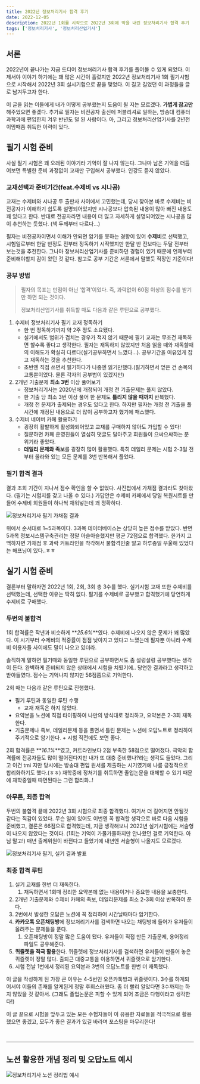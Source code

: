 ```yaml
---
title: 2022년 정보처리기사 합격 후기
date: 2022-12-05
description: 2022년 1회를 시작으로 2022년 3회에 막을 내린 정보처리기사 합격 후기
tags: ['정보처리기사', '정보처리산업기사']
---
```


## 서론

2022년이 끝나가는 지금 드디어 정보처리기사 합격 후기를 풀어볼 수 있게 되었다. 이제서야 이야기 하기에는 꽤 많은 시간이 흘렀지만 2022년 정보처리기사 1회 필기시험으로 시작해서 2022년 3회 실시기험으로 끝을 맺었다. 이 길고 길었던 이 과정들을 글로 남겨두고자 한다.

이 글을 읽는 이들에게 내가 어떻게 공부했는지 도움이 될 지는 모르겠다. **가볍게 참고만** 해주었으면 좋겠다. 추가로 필자는 비전공자 출신에 퍼블리셔로 일하는, 방송대 컴퓨터과학과에 편입한지 겨우 반년도 덜 된 사람이다.
아, 그리고 정보처리산업기사를 2년전 이맘때쯤 취득한 이력이 있다.

## 필기 시험 준비

사실 필기 시험은 꽤 오래된 이야기라 기억이 잘 나지 않는다. 그나마 남은 기억을 더듬어보면 특별한 준비 과정없이 교재만 구입해서 공부했다. 인강도 듣지 않았다.

### 교재선택과 준비기간(feat.수제비 vs 시나공)

교재는 수제비와 시나공 두 출판사 사이에서 고민했는데, 당시 찾아본 바로 수제비는 비전공자가 이해하기 쉽도록 설명되어있지만 시나공보다 압축된 내용이 많아 빠진 내용도 꽤 있다고 한다. 반대로 전공자라면 내용이 더 많고 자세하게 설명되어있는 시나공을 많이 추천하는 듯했다. (책 두께부터 다르다…)

필자는 비전공자이면서 이해가 안되면 암기를 못하는 경향이 있어 **수제비**로 선택했고, 시험일로부터 한달 반정도 전부터 정독하기 시작했지만 한달 반 전보다는 두달 전부터 보는것을 추천한다. 그나마 정보처리산업기사를 준비하던 경험이 있기 때문에 언제부터 준비해야할지 감이 왔던 것 같다. 참고로 공부 기간은 서론에서 말했듯 직장인 기준이다!

### 공부 방법

> 필자의 목표는 만점이 아닌 ‘합격’이었다. 즉, 과락없이 60점 이상의 점수를 받기만 하면 되는 것이다.
>
> 정보처리산업기사를 취득할 때도 다음과 같은 루틴으로 공부했다.

1. 수제비 정보처리기사 필기 교재 정독하기
   - 한 번 정독하기까지 약 2주 정도 소요됐다.
   - 실기에서도 범위가 겹치는 경우가 적지 않기 때문에 필기 교재는 무조건 재독하면 할수록 좋다고 생각한다. 필자는 재독하지 않았지만 처음 읽을 때와 재독할때의 이해도가 확실히 다르다(실기공부하면서 느꼈다…). 공부기간을 여유있게 잡고 재독하는 것을 추천한다.
   - 초반엔 직접 쓰면서 필기하다가 나중엔 읽기만했다.(필기하면서 얻은 건 손목의 고통뿐이었다. 물론 각자의 공부법이 있겠지만)
2. 2개년 기출문제 **최소 3번** 이상 풀어보기
   - 정보처리기사는 2020년에 개정되어 개정 전 기출문제는 풀지 않았다.
   - 한 기출 당 최소 3번 이상 풀어 한 문제도 **틀리지 않을 때까지** 반복했다.
   - 개정 전 문제가 출제되는 경우도 있다고 한다. 하지만 필자는 개정 전 기출을 풀 시간에 개정된 내용으로 더 많이 공부하고자 했기에 패스했다.
3. 수제비 네이버 카페 활용하기
   - 굉장히 활발하게 활성화되어있고 교재를 구매하지 않아도 가입할 수 있다!
   - 질문하면 카페 운영진들이 열심히 댓글도 달아주고 회원들이 으쌰으쌰하는 분위기라 좋았다.
   - **데일리 문제와 족보**를 굉장히 많이 활용했다. 특히 데일리 문제는 시험 2-3일 전부터 올라와 있는 모든 문제를 3번 반복해서 풀었다.

### 필기 합격 결과

결과 조회 기간이 지나서 점수 확인을 할 수 없었다. 사진첩에서 가채점 결과라도 찾아왔다. (필기는 시험지를 갖고 나올 수 있다.) 가답안은 수제비 카페에서 당일 복원시트를 만들어 수제비 회원들이 하나씩 채워넣는데 꽤 정확하다.

<img src="/posts/certificate-review-1.png" alt="정보처리기사 필기 가채점 결과" />

위에서 순서대로 1~5과목이다. 3과목 데이터베이스는 상당히 높은 점수를 받았다. 반면 5과목 정보시스템구축관리는 정말 아슬아슬했지만 평균 72점으로 합격했다. 한가지 고백하자면 가채점 후 과락 커트라인을 착각해서 불합격인줄 알고 하루종일 우울해 있었다는 해프닝이 있다..ㅎㅎ

## 실기 시험 준비

결론부터 말하자면 2022년 1회, 2회, 3회 총 3수를 했다. 실기시험 교재 또한 수제비를 선택했는데, 선택한 이유는 딱히 없다. 필기를 수제비로 공부했고 합격했기에 당연하게 수제비로 구매했다.

### 두번의 불합격

1회 합격률은 작년과 비슷하게 **_25.6%_**였다. 수제비에 나오지 않은 문제가 꽤 많았다. 이 시기부터 수제비의 적중률이 점점 낮아지고 있다고 느꼈는데 필자뿐 아니라 수제비 이용자들 사이에도 말이 나오고 있더라.

솔직하게 말하면 필기때와 동일한 루틴으로 공부하면서도 좀 설렁설렁 공부했다는 생각이 든다. 완벽하게 준비되지 않은 상태에서 시험을 치뤘기에.. 당연한 결과라고 생각하고 받아들였다. 점수는 기억나지 않지만 56점쯤으로 기억한다.

2회 때는 다음과 같은 루틴으로 진행했다.

- 필기 루틴과 동일한 루틴 수행
  - 교재 재독은 하지 않았다.
- 요약본을 노션에 직접 타이핑하여 나만의 방식대로 정리하고, 요약본은 2-3회 재독한다.
- 기출문제나 족보, 데일리문제 등을 풀면서 틀린 문제는 노션에 오답노트로 정리하여 주기적으로 암기한다. + 시험 직전에도 보면 좋다.

2회 합격률은 **_16.1%_**였고, 커트라인보다 2점 부족한 58점으로 떨어졌다. 극악의 합격률에 전공자들도 많이 떨어진다지만 내가 또 대충 준비했나?라는 생각도 들었다. 그리고 이건 tmi 지만 당시에는 방송대 편입 원서를 제출하는 시기였기에 나름 긍정적으로 합리화하기도 했다.(ㅎㅎ) 재학중에 정처기를 취득하면 졸업논문을 대체할 수 있기 때문에 재학중일때 따면된다는 그런 합리화..!

### 아무튼, 최종 합격

두번의 불합격 끝에 2022년 3회 시험으로 최종 합격했다. 여기서 더 길어지면 안될것 같다는 직감이 있었다. 무슨 일이 있어도 이번엔 꼭 합격할 생각으로 바로 다음 시험을 준비했고, 결론은 66점으로 합격했는데, 지금 생각해보니 2022년 실기시험에는 서술형이 나오지 않았다는 것이다. (1회는 기억이 가물가물하지만 안나왔던 걸로 기억한다. 아님 말고!) 매년 출제위원이 바뀐다고 들었기에 내년엔 서술형이 나올지도 모르겠다.

<img src="/posts/certificate-review-2.png" alt="정보처리기사 필기, 실기 결과 발표" />

### 최종 합격 루틴

1. 실기 교재를 한번 더 재독한다.
   1. 재독하면서 1회때 정리한 요약본에 없는 내용이거나 중요한 내용을 보충한다.
2. 2개년 기출문제와 수제비 카페의 족보, 데일리문제를 최소 2-3회 이상 반복하여 푼다.
3. 2번에서 발생한 오답은 노션에 꼭 정리하여 시간날때마다 암기한다.
4. **카카오톡 오픈채팅방**에 정보처리기사를 검색하면 나오는 채팅방에 들어가 유저들이 올려주는 문제들을 푼다.
   1. 오픈채팅방이 정말 많은 도움이 됐다. 유저들이 직접 만든 기출문제, 용어정리 파일도 공유해준다.
5. **퀴즐렛을 적극 활용**한다. 퀴즐렛에 정보처리기사를 검색하면 유저들이 만들어 놓은 퀴즐렛이 정말 많다. 출퇴근 대중교통을 이용하면서 퀴즐렛으로 암기한다.
6. 시험 전날 1번에서 정리된 요약본과 3번의 오답노트를 한번 더 재독했다.

이 글을 작성하게 된 가장 큰 이유는 4-5번인 오픈카톡방과 퀴즐렛이다. 3수를 하게되어서야 이들의 존재를 알게된게 정말 후회스러웠다. 좀 더 빨리 알았다면 3수까지는 하지 않았을 것 같아서. (그래도 졸업논문은 피할 수 있게 되어 조금은 다행이라고 생각한다!)

이 글 끝으로 시험을 앞두고 있는 모든 수험자들이 이 유용한 자료들을 적극적으로 활용했으면 좋겠고, 모두가 좋은 결과가 있길 바라며 포스팅을 마무리한다!

<br />

---

## 노션 활용한 개념 정리 및 오답노트 예시

<img src="/posts/certificate-review-3.png" alt="정보처리기사 노션 정리법 예시" />
